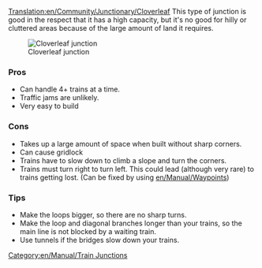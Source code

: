 [[Translation:en/Community/Junctionary/Cloverleaf]]
{{en/Community/Junctionary/Navigation}}
This type of junction is good in the respect that it has a high capacity, but it's no good for hilly or cluttered areas because of the large amount of land it requires.

[[File:en/Community/Junctionary/Cloverleaf.png|none|frame|Cloverleaf junction]]

===Pros===
*Can handle 4+ trains at a time.
*Traffic jams are unlikely.
*Very easy to build
 
===Cons===
*Takes up a large amount of space when built without sharp corners.
*Can cause gridlock
*Trains have to slow down to climb a slope and turn the corners.
*Trains must turn right to turn left. This could lead (although very rare) to trains getting lost. (Can be fixed by using [[en/Manual/Waypoints]])

===Tips===
*Make the loops bigger, so there are no sharp turns.
*Make the loop and diagonal branches longer than your trains, so the main line is not blocked by a waiting train.
*Use tunnels if the bridges slow down your trains.

[[Category:en/Manual/Train Junctions]]